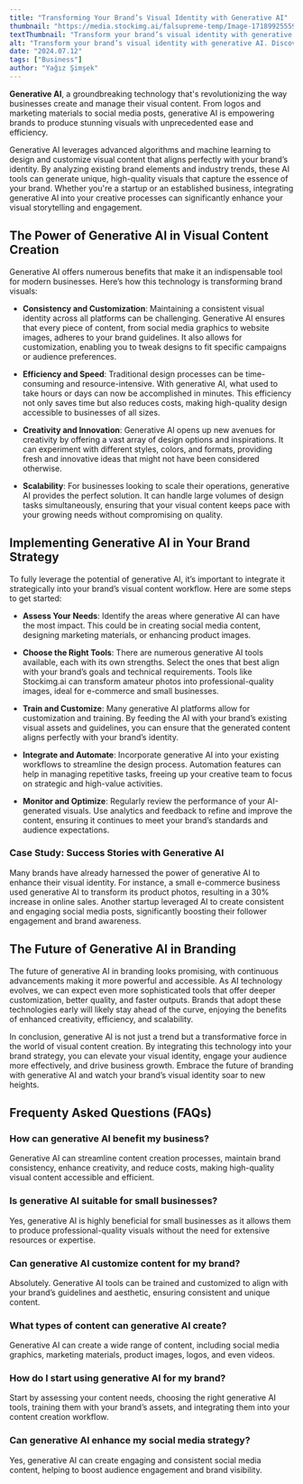 ```yaml
---
title: "Transforming Your Brand’s Visual Identity with Generative AI"
thumbnail: "https://media.stockimg.ai/falsupreme-temp/Image-1718992555958-4630680177.jpg"
textThumbnail: "Transform your brand’s visual identity with generative AI. Discover how advanced AI tools can create stunning, consistent, and customizable visuals, revolutionizing your content creation process and boosting your brand’s engagement."
alt: "Transform your brand’s visual identity with generative AI. Discover how advanced AI tools can create stunning, consistent, and customizable visuals, revolutionizing your content creation process and boosting your brand’s engagement."
date: "2024.07.12"
tags: ["Business"]
author: "Yağız Şimşek"
---
```


<CustomImage
    src="https://media.stockimg.ai/falsupreme-temp/Image-1718992555958-4630680177.jpg"
    alt="a futuristic girl looking at her phone"
/>

**Generative AI**, a groundbreaking technology that's revolutionizing the way businesses create and manage their visual content. From logos and marketing materials to social media posts, generative AI is empowering brands to produce stunning visuals with unprecedented ease and efficiency.

Generative AI leverages advanced algorithms and machine learning to design and customize visual content that aligns perfectly with your brand’s identity. By analyzing existing brand elements and industry trends, these AI tools can generate unique, high-quality visuals that capture the essence of your brand. Whether you're a startup or an established business, integrating generative AI into your creative processes can significantly enhance your visual storytelling and engagement.

## The Power of Generative AI in Visual Content Creation

<CustomImage
    src="https://media.stockimg.ai/image/YQzvenahdeRP.png"
    alt="Collage of different ethnics young people wearing white t-shirt over colorful isolated background"
/>

Generative AI offers numerous benefits that make it an indispensable tool for modern businesses. Here’s how this technology is transforming brand visuals:

- **Consistency and Customization**: Maintaining a consistent visual identity across all platforms can be challenging. Generative AI ensures that every piece of content, from social media graphics to website images, adheres to your brand guidelines. It also allows for customization, enabling you to tweak designs to fit specific campaigns or audience preferences.

- **Efficiency and Speed**: Traditional design processes can be time-consuming and resource-intensive. With generative AI, what used to take hours or days can now be accomplished in minutes. This efficiency not only saves time but also reduces costs, making high-quality design accessible to businesses of all sizes.

- **Creativity and Innovation**: Generative AI opens up new avenues for creativity by offering a vast array of design options and inspirations. It can experiment with different styles, colors, and formats, providing fresh and innovative ideas that might not have been considered otherwise.

- **Scalability**: For businesses looking to scale their operations, generative AI provides the perfect solution. It can handle large volumes of design tasks simultaneously, ensuring that your visual content keeps pace with your growing needs without compromising on quality.

## Implementing Generative AI in Your Brand Strategy

<CustomImage
    src="https://media.stockimg.ai/image/ZS3lms3rTxoC.png"
    alt="a professional looking business woman posing towards the camera"
/>

To fully leverage the potential of generative AI, it’s important to integrate it strategically into your brand’s visual content workflow. Here are some steps to get started:

- **Assess Your Needs**: Identify the areas where generative AI can have the most impact. This could be in creating social media content, designing marketing materials, or enhancing product images.

- **Choose the Right Tools**: There are numerous generative AI tools available, each with its own strengths. Select the ones that best align with your brand’s goals and technical requirements. Tools like Stockimg.ai can transform amateur photos into professional-quality images, ideal for e-commerce and small businesses.

- **Train and Customize**: Many generative AI platforms allow for customization and training. By feeding the AI with your brand’s existing visual assets and guidelines, you can ensure that the generated content aligns perfectly with your brand’s identity.

- **Integrate and Automate**: Incorporate generative AI into your existing workflows to streamline the design process. Automation features can help in managing repetitive tasks, freeing up your creative team to focus on strategic and high-value activities.

- **Monitor and Optimize**: Regularly review the performance of your AI-generated visuals. Use analytics and feedback to refine and improve the content, ensuring it continues to meet your brand’s standards and audience expectations.

### Case Study: Success Stories with Generative AI

<CustomImage
    src="https://media.stockimg.ai/falsupreme-temp/Image-1719823344527-7524237866.jpg"
    alt="Happy excited sucessful modern business man holding laptop and raising arm up to celebrate achievement"
/>

Many brands have already harnessed the power of generative AI to enhance their visual identity. For instance, a small e-commerce business used generative AI to transform its product photos, resulting in a 30% increase in online sales. Another startup leveraged AI to create consistent and engaging social media posts, significantly boosting their follower engagement and brand awareness.

## The Future of Generative AI in Branding

<CustomImage
    src="https://media.stockimg.ai/image/xKw3cuDVNaMV.png"
    alt="Competent business woman standing smiling in modern office"
/>

The future of generative AI in branding looks promising, with continuous advancements making it more powerful and accessible. As AI technology evolves, we can expect even more sophisticated tools that offer deeper customization, better quality, and faster outputs. Brands that adopt these technologies early will likely stay ahead of the curve, enjoying the benefits of enhanced creativity, efficiency, and scalability.

In conclusion, generative AI is not just a trend but a transformative force in the world of visual content creation. By integrating this technology into your brand strategy, you can elevate your visual identity, engage your audience more effectively, and drive business growth. Embrace the future of branding with generative AI and watch your brand’s visual identity soar to new heights.

## Frequenty Asked Questions (FAQs)

### How can generative AI benefit my business?

Generative AI can streamline content creation processes, maintain brand consistency, enhance creativity, and reduce costs, making high-quality visual content accessible and efficient.

### Is generative AI suitable for small businesses?

Yes, generative AI is highly beneficial for small businesses as it allows them to produce professional-quality visuals without the need for extensive resources or expertise.

### Can generative AI customize content for my brand?

Absolutely. Generative AI tools can be trained and customized to align with your brand’s guidelines and aesthetic, ensuring consistent and unique content.

### What types of content can generative AI create?

Generative AI can create a wide range of content, including social media graphics, marketing materials, product images, logos, and even videos.

### How do I start using generative AI for my brand?

Start by assessing your content needs, choosing the right generative AI tools, training them with your brand’s assets, and integrating them into your content creation workflow.

### Can generative AI enhance my social media strategy?

Yes, generative AI can create engaging and consistent social media content, helping to boost audience engagement and brand visibility.